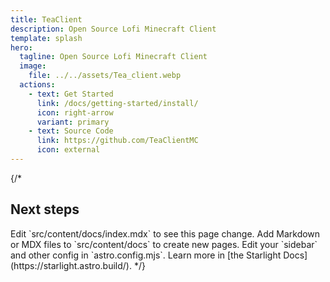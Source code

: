 ```yaml
---
title: TeaClient
description: Open Source Lofi Minecraft Client
template: splash
hero:
  tagline: Open Source Lofi Minecraft Client
  image:
    file: ../../assets/Tea_client.webp
  actions:
    - text: Get Started
      link: /docs/getting-started/install/
      icon: right-arrow
      variant: primary
    - text: Source Code
      link: https://github.com/TeaClientMC
      icon: external
---
```

{/* 

## Next steps

<CardGrid stagger>
	<Card title="Update content" icon="pencil">
		Edit `src/content/docs/index.mdx` to see this page change.
	</Card>
	<Card title="Add new content" icon="add-document">
		Add Markdown or MDX files to `src/content/docs` to create new pages.
	</Card>
	<Card title="Configure your site" icon="setting">
		Edit your `sidebar` and other config in `astro.config.mjs`.
	</Card>
	<Card title="Read the docs" icon="open-book">
		Learn more in [the Starlight Docs](https://starlight.astro.build/).
	</Card>
</CardGrid> */}
